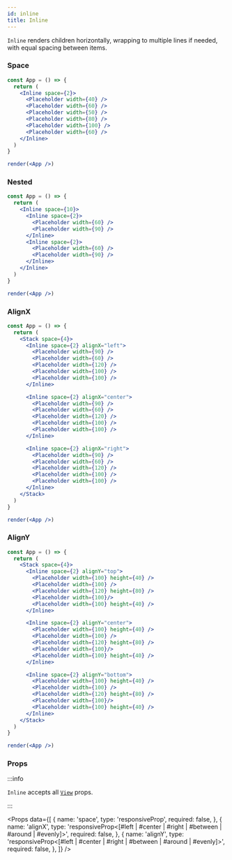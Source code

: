 ```yaml
---
id: inline
title: Inline
---
```



`Inline` renders children horizontally, wrapping to multiple lines if needed, with equal spacing between items.

### Space

```jsx live
const App = () => {
  return (
    <Inline space={2}>
      <Placeholder width={40} />
      <Placeholder width={60} />
      <Placeholder width={50} />
      <Placeholder width={80} />
      <Placeholder width={100} />
      <Placeholder width={60} />
    </Inline>
  )
}

render(<App />)
```

### Nested

```jsx live
const App = () => {
  return (
    <Inline space={10}>
      <Inline space={2}>
        <Placeholder width={60} />
        <Placeholder width={90} />
      </Inline>
      <Inline space={2}>
        <Placeholder width={60} />
        <Placeholder width={90} />
      </Inline>
    </Inline>
  )
}

render(<App />)
```

### AlignX

```jsx live
const App = () => {
  return (
    <Stack space={4}>
      <Inline space={2} alignX="left">
        <Placeholder width={90} />
        <Placeholder width={60} />
        <Placeholder width={120} />
        <Placeholder width={100} />
        <Placeholder width={100} />
      </Inline>

      <Inline space={2} alignX="center">
        <Placeholder width={90} />
        <Placeholder width={60} />
        <Placeholder width={120} />
        <Placeholder width={100} />
        <Placeholder width={100} />
      </Inline>

      <Inline space={2} alignX="right">
        <Placeholder width={90} />
        <Placeholder width={60} />
        <Placeholder width={120} />
        <Placeholder width={100} />
        <Placeholder width={100} />
      </Inline>
    </Stack>
  )
}

render(<App />)
```

### AlignY

```jsx live
const App = () => {
  return (
    <Stack space={4}>
      <Inline space={2} alignY="top">
        <Placeholder width={100} height={40} />
        <Placeholder width={100} />
        <Placeholder width={120} height={80} />
        <Placeholder width={100}/>
        <Placeholder width={100} height={40} />
      </Inline>

      <Inline space={2} alignY="center">
        <Placeholder width={100} height={40} />
        <Placeholder width={100} />
        <Placeholder width={120} height={80} />
        <Placeholder width={100}/>
        <Placeholder width={100} height={40} />
      </Inline>

      <Inline space={2} alignY="bottom">
        <Placeholder width={100} height={40} />
        <Placeholder width={100} />
        <Placeholder width={120} height={80} />
        <Placeholder width={100}/>
        <Placeholder width={100} height={40} />
      </Inline>
    </Stack>
  )
}

render(<App />)
```


### Props

:::info

`Inline` accepts all [`View`](https://reactnative.dev/docs/view) props.

:::

<Props
  data={[
    {
      name: 'space',
      type: 'responsiveProp<float>',
      required: false,
    },
    {
      name: 'alignX',
      type: 'responsiveProp<[#left | #center | #right | #between | #around | #evenly]>',
      required: false,
    },
    {
      name: 'alignY',
      type: 'responsiveProp<[#left | #center | #right | #between | #around | #evenly]>',
      required: false,
    },
  ]}
/>

<BoxProps />

